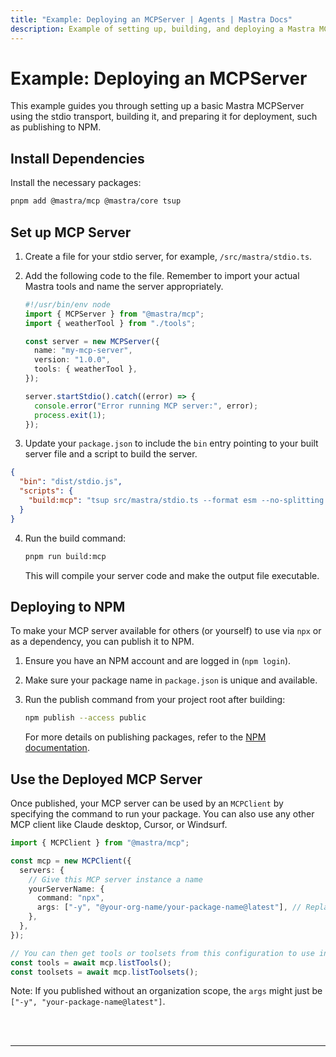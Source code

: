 ```yaml
---
title: "Example: Deploying an MCPServer | Agents | Mastra Docs"
description: Example of setting up, building, and deploying a Mastra MCPServer using the stdio transport and publishing it to NPM.
---
```



# Example: Deploying an MCPServer

This example guides you through setting up a basic Mastra MCPServer using the stdio transport, building it, and preparing it for deployment, such as publishing to NPM.

## Install Dependencies

Install the necessary packages:

```bash
pnpm add @mastra/mcp @mastra/core tsup
```

## Set up MCP Server

1.  Create a file for your stdio server, for example, `/src/mastra/stdio.ts`.

2.  Add the following code to the file. Remember to import your actual Mastra tools and name the server appropriately.

    ```typescript title="src/mastra/stdio.ts" copy
    #!/usr/bin/env node
    import { MCPServer } from "@mastra/mcp";
    import { weatherTool } from "./tools";

    const server = new MCPServer({
      name: "my-mcp-server",
      version: "1.0.0",
      tools: { weatherTool },
    });

    server.startStdio().catch((error) => {
      console.error("Error running MCP server:", error);
      process.exit(1);
    });
    ```

3.  Update your `package.json` to include the `bin` entry pointing to your built server file and a script to build the server.

```json title="package.json" copy
{
  "bin": "dist/stdio.js",
  "scripts": {
    "build:mcp": "tsup src/mastra/stdio.ts --format esm --no-splitting --dts && chmod +x dist/stdio.js"
  }
}
```

4.  Run the build command:

    ```bash
    pnpm run build:mcp
    ```

    This will compile your server code and make the output file executable.

## Deploying to NPM

To make your MCP server available for others (or yourself) to use via `npx` or as a dependency, you can publish it to NPM.

1.  Ensure you have an NPM account and are logged in (`npm login`).
2.  Make sure your package name in `package.json` is unique and available.
3.  Run the publish command from your project root after building:

    ```bash
    npm publish --access public
    ```

    For more details on publishing packages, refer to the [NPM documentation](https://docs.npmjs.com/creating-and-publishing-scoped-public-packages).

## Use the Deployed MCP Server

Once published, your MCP server can be used by an `MCPClient` by specifying the command to run your package. You can also use any other MCP client like Claude desktop, Cursor, or Windsurf.

```typescript
import { MCPClient } from "@mastra/mcp";

const mcp = new MCPClient({
  servers: {
    // Give this MCP server instance a name
    yourServerName: {
      command: "npx",
      args: ["-y", "@your-org-name/your-package-name@latest"], // Replace with your package name
    },
  },
});

// You can then get tools or toolsets from this configuration to use in your agent
const tools = await mcp.listTools();
const toolsets = await mcp.listToolsets();
```

Note: If you published without an organization scope, the `args` might just be `["-y", "your-package-name@latest"]`.

<br />
<br />
<hr className="dark:border-[#404040] border-gray-300" />
<br />
<br />
